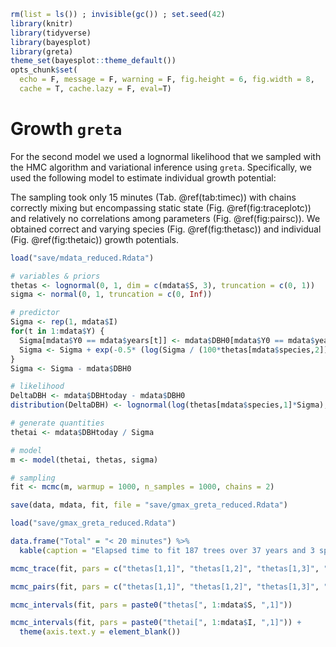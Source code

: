 ```r
rm(list = ls()) ; invisible(gc()) ; set.seed(42)
library(knitr)
library(tidyverse)
library(bayesplot)
library(greta)
theme_set(bayesplot::theme_default())
opts_chunk$set(
  echo = F, message = F, warning = F, fig.height = 6, fig.width = 8,
  cache = T, cache.lazy = F, eval=T)
```

# Growth `greta`

For the second model we used a lognormal likelihood that we sampled with the HMC  algorithm and variational inference using `greta`. 
Specifically, we used the following model to estimate individual growth potential:

\begin{equation} 
  DBH_{y=today,s,i}  - DBH_{y=y0,s,i} \sim \\
  \mathcal{logN} (log(\theta_{1,s} \times \sum _{y=y_0} ^{y=today} exp(-\frac12.[\frac{log(\frac{DBH_{y,s,i}}{100.\theta_{2,s}})}{\theta_{3,s}}]^2)), \sigma_1) \\ 
  ~ \\
  (\theta_{1,s}, \theta_{2,s}, \theta_{3,s}) \sim \mathcal{logN}^{3 \times S}(log(1),1) \\ 
  \sigma \sim \mathcal{N}_T(0,1) \\ 
  ~ \\
  \theta_{1,s,i} = \frac{DBH_{y=today,s,i}}{\sum_{y=y0}^{y=2020} exp(-\frac12.[\frac{log(\frac{DBH_{y,s,i}}{100.\theta_{2,s}})}{\theta_{3,s}}]^2)} \\ 
    (\#eq:gmax2)
\end{equation} 

The sampling took only 15 minutes (Tab. \@ref(tab:timec)) with chains correctly mixing but encompassing static state (Fig. \@ref(fig:traceplotc)) and relatively no correlations among parameters (Fig. \@ref(fig:pairsc)). 
We obtained correct and varying species (Fig. \@ref(fig:thetasc)) and individual (Fig. \@ref(fig:thetaic)) growth potentials.

```r
load("save/mdata_reduced.Rdata")

# variables & priors
thetas <- lognormal(0, 1, dim = c(mdata$S, 3), truncation = c(0, 1))
sigma <- normal(0, 1, truncation = c(0, Inf))

# predictor
Sigma <- rep(1, mdata$I)
for(t in 1:mdata$Y) {
  Sigma[mdata$Y0 == mdata$years[t]] <- mdata$DBH0[mdata$Y0 == mdata$years[t]]
  Sigma <- Sigma + exp(-0.5* (log(Sigma / (100*thetas[mdata$species,2])) / thetas[mdata$species,3])^2)
}
Sigma <- Sigma - mdata$DBH0

# likelihood
DeltaDBH <- mdata$DBHtoday - mdata$DBH0
distribution(DeltaDBH) <- lognormal(log(thetas[mdata$species,1]*Sigma), sigma)

# generate quantities
thetai <- mdata$DBHtoday / Sigma

# model
m <- model(thetai, thetas, sigma)

# sampling
fit <- mcmc(m, warmup = 1000, n_samples = 1000, chains = 2)

save(data, mdata, fit, file = "save/gmax_greta_reduced.Rdata")
```

```r
load("save/gmax_greta_reduced.Rdata") 
```

```r
data.frame("Total" = "< 20 minutes") %>% 
  kable(caption = "Elapsed time to fit 187 trees over 37 years and 3 species in the plot 14 of Paracou.") 
```

```r
mcmc_trace(fit, pars = c("thetas[1,1]", "thetas[1,2]", "thetas[1,3]", "sigma")) 
```

```r
mcmc_pairs(fit, pars = c("thetas[1,1]", "thetas[1,2]", "thetas[1,3]", "sigma")) 
```

```r
mcmc_intervals(fit, pars = paste0("thetas[", 1:mdata$S, ",1]")) 
```

```r
mcmc_intervals(fit, pars = paste0("thetai[", 1:mdata$I, ",1]")) +
  theme(axis.text.y = element_blank()) 
```
